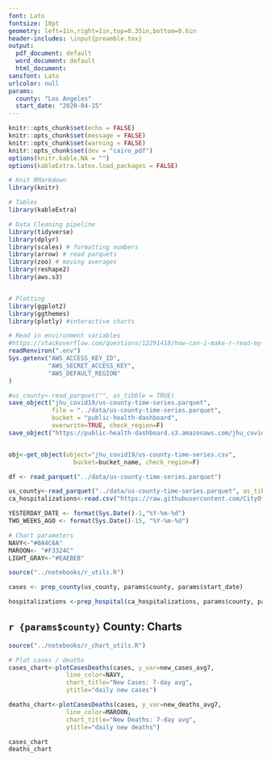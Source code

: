 ```yaml
---
font: Lato
fontsize: 10pt
geometry: left=1in,right=1in,top=0.35in,bottom=0.6in
header-includes: \input{preamble.tex}
output:
  pdf_document: default
  word_document: default
  html_document:
sansfont: Lato
urlcolor: null
params:
  county: "Los Angeles"
  start_date: "2020-04-15"
---
```


\raggedright


```r
knitr::opts_chunk$set(echo = FALSE)
knitr::opts_chunk$set(message = FALSE)
knitr::opts_chunk$set(warning = FALSE)
knitr::opts_chunk$set(dev = "cairo_pdf")
options(knitr.kable.NA = "")
options(kableExtra.latex.load_packages = FALSE)

# Knit RMarkdown
library(knitr)

# Tables
library(kableExtra)

# Data Cleaning pipeline
library(tidyverse)
library(dplyr)
library(scales) # formatting numbers
library(arrow) # read parquets
library(zoo) # moving averages
library(reshape2)
library(aws.s3)


# Plotting
library(ggplot2)
library(ggthemes)
library(plotly) #interactive charts
```


```r
# Read in environment variables
#https://stackoverflow.com/questions/12291418/how-can-i-make-r-read-my-environmental-variables
readRenviron(".env")
Sys.getenv("AWS_ACCESS_KEY_ID",
           "AWS_SECRET_ACCESS_KEY",
           "AWS_DEFAULT_REGION" 
)

#us_county<-read_parquet("", as_tibble = TRUE)
save_object("jhu_covid19/us-county-time-series.parquet", 
            file = "../data/us-county-time-series.parquet", 
            bucket = "public-health-dashboard", 
            overwrite=TRUE, check_region=F)
save_object("https://public-health-dashboard.s3.amazonaws.com/jhu_covid19/us-county-time-series.parquet")


obj<-get_object(object="jhu_covid19/us-county-time-series.csv", 
                  bucket=bucket_name, check_region=F)

df <- read_parquet("../data/us-county-time-series.parquet")
```

```r
us_county<-read_parquet("../data/us-county-time-series.parquet", as_tibble=TRUE)
ca_hospitalizations<-read.csv("https://raw.githubusercontent.com/CityOfLosAngeles/covid19-indicators/master/data/ca-hospital-and-surge-capacity.csv")

YESTERDAY_DATE <- format(Sys.Date()-1,"%Y-%m-%d")
TWO_WEEKS_AGO <- format(Sys.Date()-15, "%Y-%m-%d")

# Chart parameters
NAVY<-"#0A4C6A"
MAROON<- "#F3324C"
LIGHT_GRAY<-"#EAEBEB"

```


```r

source("../notebooks/r_utils.R")

cases <- prep_county(us_county, params$county, params$start_date)

hospitalizations <-prep_hospital(ca_hospitalizations, params$county, params$start_date)

```


## `r {params$county}` County: Charts

```r

source("../notebooks/r_chart_utils.R")

# Plot cases / deaths
cases_chart<-plotCasesDeaths(cases, y_var=new_cases_avg7, 
                line_color=NAVY, 
                chart_title="New Cases: 7-day avg", 
                ytitle="daily new cases")

deaths_chart<-plotCasesDeaths(cases, y_var=new_deaths_avg7, 
                line_color=MAROON, 
                chart_title="New Deaths: 7-day avg", 
                ytitle="daily new deaths")

cases_chart
deaths_chart
```
